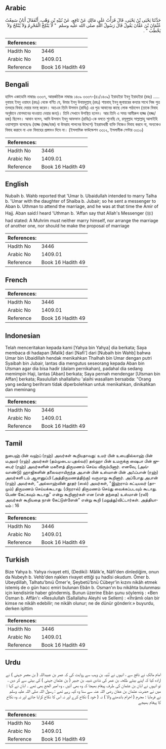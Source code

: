 ## Arabic


<div dir="rtl" lang="ar" style={{fontSize:'larger',backgroundColor:'#f8f9fa',padding:20}}>
حَدَّثَنَا يَحْيَى بْنُ يَحْيَى، قَالَ قَرَأْتُ عَلَى مَالِكٍ عَنْ نَافِعٍ، عَنْ نُبَيْهِ بْنِ وَهْبٍ، أَنَّفَقَالَ أَبَانٌ سَمِعْتُ عُثْمَانَ بْنَ عَفَّانَ يَقُولُ قَالَ رَسُولُ اللَّهِ صلى الله عليه وسلم ‏ "‏ لاَ يَنْكِحُ الْمُحْرِمُ وَلاَ يُنْكَحُ وَلاَ يَخْطُبُ ‏"‏ ‏.‏
</div>
<div style={{backgroundColor:'#f8f9fa',padding:20, marginBottom: 10}}><table> <thead> <tr> <th>References:</th> <th></th> </tr> </thead> <tbody><tr><td>Hadith No</td><td>3446</td></tr><tr><td>Arabic No</td><td>1409.01</td></tr><tr><td>Reference</td><td>Book 16 Hadith 49</td></tr></tbody></table></div>

## Bengali


<div dir="ltr" lang="bn" style={{fontSize:'larger',backgroundColor:'#f8f9fa',padding:20}}>
হাদিস একাডেমি নাম্বারঃ ৩৩৩৭, আন্তর্জাতিক নাম্বারঃ ১৪০৯ ৩৩৩৭-(৪১/১৪০৯) ইয়াহইয়া ইবনু ইয়াহইয়া (রহঃ) ..... নুবায়হ ইবনু ওয়াহব (রহঃ) থেকে বর্ণিত যে, উমার ইবনু উবায়দুল্লাহ্ (রহঃ) শায়বাহ্ ইবনু জুবায়রের কন্যার সাথে নিজ পুত্র তলহার বিবাহ দেয়ার মনস্থ করেন। অতএব তিনি উসমান (রাযিঃ) এর পুত্র আবানের কাছে লোক পাঠালেন (তাকে বিবাহ অনুষ্ঠানে যোগদানের দাওয়াত দেয়ার জন্য)। তিনি সেখানে উপস্থিত হলেন। আর তিনি এ সময় আমীরুল হাজ্জ (হজ্জ/হজ) ছিলেন। আবান বলেন, আমি উসমান ইবনু আফফান (রাযিঃ)-কে বলতে শুনেছি যে, রসূলুল্লাহ সাল্লাল্লাহু আলাইহি ওয়াসাল্লাম বলেছেনঃ (হাজ্জ (হজ্জ/হজ) বা উমরাহ পালনের উদ্দেশে) ইহরামধারী ব্যক্তি নিজেও বিবাহ করবে না, অন্যকেও বিবাহ করাবে না এবং বিবাহের প্রস্তাবও দিবে না। (ইসলামিক ফাউন্ডেশন ৩৩১২, ইসলামীক সেন্টার ৩৩১০)
</div>
<div style={{backgroundColor:'#f8f9fa',padding:20, marginBottom: 10}}><table> <thead> <tr> <th>References:</th> <th></th> </tr> </thead> <tbody><tr><td>Hadith No</td><td>3446</td></tr><tr><td>Arabic No</td><td>1409.01</td></tr><tr><td>Reference</td><td>Book 16 Hadith 49</td></tr></tbody></table></div>

## English


<div dir="ltr" lang="en" style={{fontSize:'larger',backgroundColor:'#f8f9fa',padding:20}}>
Nubaih b. Wahb reported that 'Umar b. Ubaidullah intended to marry Talha b. 'Umar with the daughter of Shaiba b. Jubair; so he sent a messenger to Aban b. Uthman to attend the marriage, and he was at that time the Amir of Hajj. Aban said:I heard 'Uthman b. 'Affan say that Allah's Messenger (ﷺ) had stated: A Muhrim must neither marry himself, nor arrange the marriage of another one, nor should he make the proposal of marriage
</div>
<div style={{backgroundColor:'#f8f9fa',padding:20, marginBottom: 10}}><table> <thead> <tr> <th>References:</th> <th></th> </tr> </thead> <tbody><tr><td>Hadith No</td><td>3446</td></tr><tr><td>Arabic No</td><td>1409.01</td></tr><tr><td>Reference</td><td>Book 16 Hadith 49</td></tr></tbody></table></div>

## French


<div dir="ltr" lang="fr" style={{fontSize:'larger',backgroundColor:'#f8f9fa',padding:20}}>

</div>
<div style={{backgroundColor:'#f8f9fa',padding:20, marginBottom: 10}}><table> <thead> <tr> <th>References:</th> <th></th> </tr> </thead> <tbody><tr><td>Hadith No</td><td>3446</td></tr><tr><td>Arabic No</td><td>1409.01</td></tr><tr><td>Reference</td><td>Book 16 Hadith 49</td></tr></tbody></table></div>

## Indonesian


<div dir="ltr" lang="id" style={{fontSize:'larger',backgroundColor:'#f8f9fa',padding:20}}>
Telah menceritakan kepada kami [Yahya bin Yahya] dia berkata; Saya membaca di hadapan [Malik] dari [Nafi'] dari [Nubaih bin Wahb] bahwa Umar bin Ubaidillah hendak menikahkan Thalhah bin Umar dengan putri Syaibah bin Jubair, lantas dia mengutus seseorang kepada Aban bin Utsman agar dia bisa hadir (dalam pernikahan), padahal dia sedang memimpin Haji, lantas [Aban] berkata; Saya pernah mendengar [Utsman bin Affan] berkata; Rasulullah shallallahu 'alaihi wasallam bersabda: "Orang yang sedang berihram tidak diperbolehkan untuk menikahkan, dinikahkan dan meminang
</div>
<div style={{backgroundColor:'#f8f9fa',padding:20, marginBottom: 10}}><table> <thead> <tr> <th>References:</th> <th></th> </tr> </thead> <tbody><tr><td>Hadith No</td><td>3446</td></tr><tr><td>Arabic No</td><td>1409.01</td></tr><tr><td>Reference</td><td>Book 16 Hadith 49</td></tr></tbody></table></div>

## Tamil


<div dir="ltr" lang="ta" style={{fontSize:'larger',backgroundColor:'#f8f9fa',padding:20}}>
நுபைஹ் பின் வஹ்ப் (ரஹ்) அவர்கள் கூறியதாவது: உமர் பின் உபைதில்லாஹ் பின் மஅமர் (ரஹ்) அவர்கள் (தம்முடைய புதல்வர்) தல்ஹா பின் உமருக்கு ஷைபா பின் ஜுபைர் (ரஹ்) அவர்களின் மகளைத் திருமணம் செய்ய விரும்பினார். எனவே, (அவ்வாண்டு) ஹாஜிகளின் தலைவராயிருந்த அபான் பின் உஸ்மான் பின் அஃப்பான் (ரஹ்) அவர்களி டம் ஆளனுப்பி (அத்திருமணத்திற்கு) வருமாறு கூறினார். அப்போது அபான் (ரஹ்) அவர்கள், "அல்லாஹ்வின் தூதர் (ஸல்) அவர்கள், "இஹ்ராம் கட்டியவர் (தாமும்) திருமணம் செய்யக்கூடாது. (பிறரால்) திருமணம் செய்து வைக்கப்படவும் கூடாது. பெண் கேட்கவும் கூடாது" என்று கூறினார்கள் என (என் தந்தை) உஸ்மான் (ரலி) அவர்கள் கூறியதை நான் கேட்டுள்ளேன்" என்று கூறி (மறுத்து)விட்டார்கள். அத்தியாயம் : 16
</div>
<div style={{backgroundColor:'#f8f9fa',padding:20, marginBottom: 10}}><table> <thead> <tr> <th>References:</th> <th></th> </tr> </thead> <tbody><tr><td>Hadith No</td><td>3446</td></tr><tr><td>Arabic No</td><td>1409.01</td></tr><tr><td>Reference</td><td>Book 16 Hadith 49</td></tr></tbody></table></div>

## Turkish


<div dir="ltr" lang="tr" style={{fontSize:'larger',backgroundColor:'#f8f9fa',padding:20}}>
Bize Yahya b. Yahya rivayet etti, (Dediki): Mâlik'e, Nâfi'den dinlediğim, onun da Nubeyh b. Vehb'den naklen rivayet ettiği şu hadîsi okudum. Ömer b. Ubeydillah, Talhatu'bnıü Ömer'e, Şeybetü'bnü Cübeyr'in kızını nikâh etmek istemiş de o gün hacc emiri bulunan Ebân b. Osman'ın bu nikâhta bulunması için kendisinle haber göndermiş. Bunun üzerine Ebân şunu söylemiş : «Ben Osman b. Affân'ı: «Resulullah (Sallallahu Aleyhi ve Sellem) : «İhrâmlı olan bir kimse ne nikâh edebilir; ne nikâh olunur; ne de dünür gönderir.» buyurdu, derken işittim
</div>
<div style={{backgroundColor:'#f8f9fa',padding:20, marginBottom: 10}}><table> <thead> <tr> <th>References:</th> <th></th> </tr> </thead> <tbody><tr><td>Hadith No</td><td>3446</td></tr><tr><td>Arabic No</td><td>1409.01</td></tr><tr><td>Reference</td><td>Book 16 Hadith 49</td></tr></tbody></table></div>

## Urdu


<div dir="rtl" lang="ur" style={{fontSize:'larger',backgroundColor:'#f8f9fa',padding:20}}>
امام مالک نے نافع سے ، انہوں نے نُبَیہ بن وہب سے روایت کی کہ عمر بن عبیداللہ ( بن معمر جہنی ) نے ارادہ کیا کہ اپنے بیٹے طلحہ بن عمر کی شادی شیبہ بن جبیر ( بن عثمان جہنی ) کی بیٹی سے کر دیں ، تو انہوں نے ابان بن عثمان کی طرف پیغام بھیجا کہ وہ بھی آئیں ، وہ امیر الحج بھی تھے ۔ ابان نے کہا : میں نے حضرت عثمان بن عفان رضی اللہ عنہ سے سنا وہ کہہ رہے تھے : رسول اللہ صلی اللہ علیہ وسلم نے فرمایا : محرم ( احرام باندھنے والا ) نہ ( خود ) نکاح کرے اور نہ اس کا نکاح کرایا جائے اور نہ وہ نکاح کا پیغام بھیجے
</div>
<div style={{backgroundColor:'#f8f9fa',padding:20, marginBottom: 10}}><table> <thead> <tr> <th>References:</th> <th></th> </tr> </thead> <tbody><tr><td>Hadith No</td><td>3446</td></tr><tr><td>Arabic No</td><td>1409.01</td></tr><tr><td>Reference</td><td>Book 16 Hadith 49</td></tr></tbody></table></div>